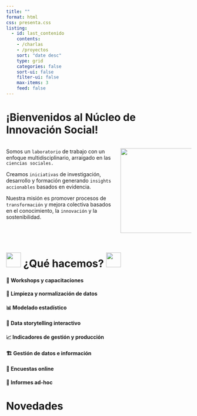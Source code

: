 ```yaml
---
title: ""
format: html
css: presenta.css
listing:
  - id: last_contenido
    contents: 
    - /charlas
    - /proyectos
    sort: "date desc"
    type: grid
    categories: false
    sort-ui: false
    filter-ui: false
    max-items: 3
    feed: false
---
```


# **¡Bienvenidos al Núcleo de Innovación Social!**

::::: columns
::: {.column width="60%"}
Somos un `laboratorio` de trabajo con un enfoque multidisciplinario, arraigado en las `ciencias sociales.`

Creamos `iniciativas` de investigación, desarrollo y formación generando `insights accionables` basados en evidencia.

Nuestra misión es promover procesos de `transformación` y mejora colectiva basados en el conocimiento, la `innovación` y la sostenibilidad.
:::

::: {.column width="40%"}
![](images/logoNIS.png){fig-align="center" width="230"}
:::
:::::

# <img src="images/Developer.gif" width="40px"/> ¿Qué hacemos? <img src="images/Developer.gif" width="40px"/>

::::::::::: grid
::: {.g-col-6 .card4}
#### 🎤 Workshops y capacitaciones
:::

::: {.g-col-6 .card4}
#### 🧼 Limpieza y normalización de datos
:::

::: {.g-col-6 .card4}
#### 📊 Modelado estadístico
:::

::: {.g-col-6 .card4}
#### 📖 Data storytelling interactivo
:::

::: {.g-col-6 .card4}
#### 📈 Indicadores de gestión y producción
:::

::: {.g-col-6 .card4}
#### 🏗️ Gestión de datos e información
:::

::: {.g-col-6 .card4}
#### 📝 Encuestas online
:::

::: {.g-col-6 .card4}
#### 📄 Informes ad-hoc
:::
:::::::::::

# Novedades

</a>

::: {#last_contenido}
:::